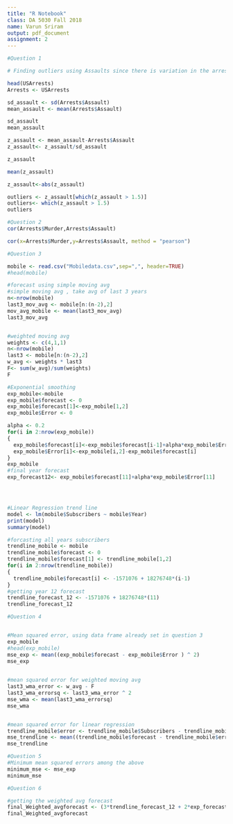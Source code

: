 ```yaml
---
title: "R Notebook"
class: DA 5030 Fall 2018
name: Varun Sriram
output: pdf_document
assignment: 2
---
```



```r
#Question 1

# Finding outliers using Assaults since there is variation in the arrests column

head(USArrests)
Arrests <- USArrests

sd_assault <- sd(Arrests$Assault)
mean_assault <- mean(Arrests$Assault)

sd_assault
mean_assault

z_assault <- mean_assault-Arrests$Assault
z_assault<- z_assault/sd_assault

z_assault

mean(z_assault)

z_assault<-abs(z_assault)

outliers <- z_assault[which(z_assault > 1.5)]
outliers<- which(z_assault > 1.5)
outliers

```

```r
#Question 2
cor(Arrests$Murder,Arrests$Assault)

cor(x=Arrests$Murder,y=Arrests$Assault, method = "pearson")
```

```r
#Question 3

mobile <- read.csv("Mobiledata.csv",sep=",", header=TRUE)
#head(mobile)

#forecast using simple moving avg
#simple moving avg , take avg of last 3 years
n<-nrow(mobile)
last3_mov_avg <- mobile[n:(n-2),2]
mov_avg_mobile <- mean(last3_mov_avg)
last3_mov_avg


#weighted moving avg
weights <- c(4,1,1)
n<-nrow(mobile)
last3 <- mobile[n:(n-2),2] 
w_avg <- weights * last3
F<- sum(w_avg)/sum(weights)
F

#Exponential smoothing
exp_mobile<-mobile
exp_mobile$forecast <- 0
exp_mobile$forecast[1]<-exp_mobile[1,2]
exp_mobile$Error <- 0

alpha <- 0.2
for(i in 2:nrow(exp_mobile))
{
  exp_mobile$forecast[i]<-exp_mobile$forecast[i-1]+alpha*exp_mobile$Error[i-1]
  exp_mobile$Error[i]<-exp_mobile[i,2]-exp_mobile$forecast[i]
}
exp_mobile
#final year forecast
exp_forecast12<- exp_mobile$forecast[11]+alpha*exp_mobile$Error[11]




#Linear Regression trend line
model <- lm(mobile$Subscribers ~ mobile$Year)
print(model)
summary(model)

#forcasting all years subscribers
trendline_mobile <- mobile
trendline_mobile$forecast <- 0
trendline_mobile$forecast[1] <- trendline_mobile[1,2]
for(i in 2:nrow(trendline_mobile))
{
  trendline_mobile$forecast[i] <- -1571076 + 18276748*(i-1)
}
#getting year 12 forecast
trendline_forecast_12 <- -1571076 + 18276748*(11)
trendline_forecast_12
```

```r
#Question 4


#Mean squared error, using data frame already set in question 3
exp_mobile
#head(exp_mobile)
mse_exp <- mean((exp_mobile$forecast - exp_mobile$Error ) ^ 2)
mse_exp

  
#mean squared error for weighted moving avg
last3_wma_error <- w_avg - F
last3_wma_errorsq <- last3_wma_error ^ 2
mse_wma <- mean(last3_wma_errorsq)
mse_wma


#mean squared error for linear regression
trendline_mobile$error <- trendline_mobile$Subscribers - trendline_mobile$forecast
mse_trendline <- mean((trendline_mobile$forecast - trendline_mobile$error ) ^ 2)
mse_trendline

```

```r
#Question 5
#Minimum mean squared errors among the above
minimum_mse <- mse_exp
minimum_mse
```

```r
#Question 6

#getting the weighted avg forecast
final_Weighted_avgforecast <- (3*trendline_forecast_12 + 2*exp_forecast12 + F)/6
final_Weighted_avgforecast

```